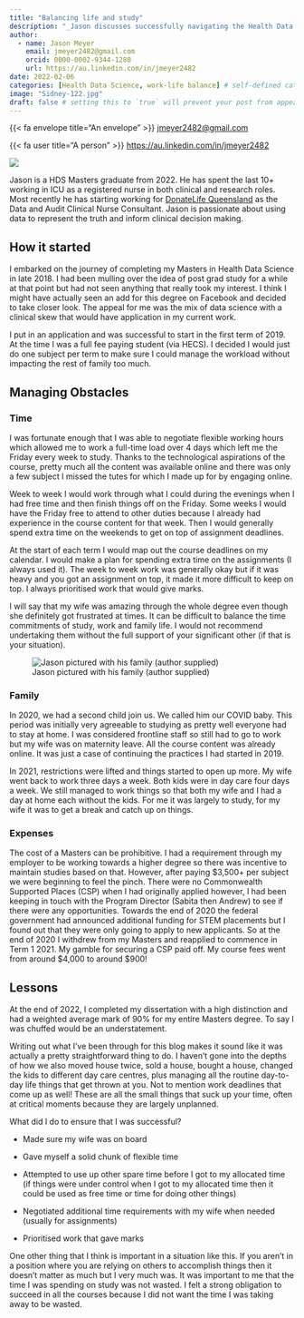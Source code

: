 ```yaml
---
title: "Balancing life and study"
description: "_Jason discusses successfully navigating the Health Data Science Masters while balancing work, family and other life committments_"
author:
  - name: Jason Meyer
    email: jmeyer2482@gmail.com
    orcid: 0000-0002-9344-1280
    url: https://au.linkedin.com/in/jmeyer2482
date: 2022-02-06
categories: [Health Data Science, work-life balance] # self-defined categories
image: "Sidney-122.jpg"
draft: false # setting this to `true` will prevent your post from appearing on your listing page until you're ready!
---
```


<div class="author-meta-content">
{{< fa envelope title="An envelope" >}} <a href="jmeyer2482@gmail.com">jmeyer2482@gmail.com</a>
</div>

<div class="author-meta-content">
{{< fa user title="A person" >}} <a href="https://au.linkedin.com/in/jmeyer2482">https://au.linkedin.com/in/jmeyer2482</a>
</div>


::: {.aside}

::: {.round-border}
![](jason-meyer.jpeg)
:::

Jason is a HDS Masters graduate from 2022. He has spent the last 10+ working in ICU as a registered nurse in both clinical and research roles. Most recently he has starting working for [DonateLife Queensland](https://www.donatelife.gov.au/find-your-local-donatelife-agency/donatelife-queensland) as the Data and Audit Clinical Nurse Consultant. Jason is passionate about using data to represent the truth and inform clinical decision making.

:::

## How it started

I embarked on the journey of completing my Masters in Health Data Science in late 2018. I had been mulling over the idea of post grad study for a while at that point but had not seen anything that really took my interest. I think I might have actually seen an add for this degree on Facebook and decided to take closer look. The appeal for me was the mix of data science with a clinical skew that would have application in my current work.

I put in an application and was successful to start in the first term of 2019. At the time I was a full fee paying student (via HECS). I decided I would just do one subject per term to make sure I could manage the workload without impacting the rest of family too much.

## Managing Obstacles

### Time

I was fortunate enough that I was able to negotiate flexible working hours which allowed me to work a full-time load over 4 days which left me the Friday every week to study. Thanks to the technological aspirations of the course, pretty much all the content was available online and there was only a few subject I missed the tutes for which I made up for by engaging online.

Week to week I would work through what I could during the evenings when I had free time and then finish things off on the Friday. Some weeks I would have the Friday free to attend to other duties because I already had experience in the course content for that week. Then I would generally spend extra time on the weekends to get on top of assignment deadlines.

At the start of each term I would map out the course deadlines on my calendar. I would make a plan for spending extra time on the assignments (I always used it). The week to week work was generally okay but if it was heavy and you got an assignment on top, it made it more difficult to keep on top. I always prioritised work that would give marks.

I will say that my wife was amazing through the whole degree even though she definitely got frustrated at times. It can be difficult to balance the time commitments of study, work and family life. I would not recommend undertaking them without the full support of your significant other (if that is your situation).

![Jason pictured with his family (author supplied)](Sidney-122.jpg)

### Family

In 2020, we had a second child join us. We called him our COVID baby. This period was initially very agreeable to studying as pretty well everyone had to stay at home. I was considered frontline staff so still had to go to work but my wife was on maternity leave. All the course content was already online. It was just a case of continuing the practices I had started in 2019.

In 2021, restrictions were lifted and things started to open up more. My wife went back to work three days a week. Both kids were in day care four days a week. We still managed to work things so that both my wife and I had a day at home each without the kids. For me it was largely to study, for my wife it was to get a break and catch up on things.

### Expenses

The cost of a Masters can be prohibitive. I had a requirement through my employer to be working towards a higher degree so there was incentive to maintain studies based on that. However, after paying \$3,500+ per subject we were beginning to feel the pinch. There were no Commonwealth Supported Places (CSP) when I had originally applied however, I had been keeping in touch with the Program Director (Sabita then Andrew) to see if there were any opportunities. Towards the end of 2020 the federal government had announced additional funding for STEM placements but I found out that they were only going to apply to new applicants. So at the end of 2020 I withdrew from my Masters and reapplied to commence in Term 1 2021. My gamble for securing a CSP paid off. My course fees went from around \$4,000 to around \$900!

## Lessons

At the end of 2022, I completed my dissertation with a high distinction and had a weighted average mark of 90% for my entire Masters degree. To say I was chuffed would be an understatement.

Writing out what I've been through for this blog makes it sound like it was actually a pretty straightforward thing to do. I haven't gone into the depths of how we also moved house twice, sold a house, bought a house, changed the kids to different day care centres, plus managing all the routine day-to-day life things that get thrown at you. Not to mention work deadlines that come up as well! These are all the small things that suck up your time, often at critical moments because they are largely unplanned.

What did I do to ensure that I was successful?

-   Made sure my wife was on board

-   Gave myself a solid chunk of flexible time

-   Attempted to use up other spare time before I got to my allocated time (if things were under control when I got to my allocated time then it could be used as free time or time for doing other things)

-   Negotiated additional time requirements with my wife when needed (usually for assignments)

-   Prioritised work that gave marks

One other thing that I think is important in a situation like this. If you aren't in a position where you are relying on others to accomplish things then it doesn't matter as much but I very much was. It was important to me that the time I was spending on study was not wasted. I felt a strong obligation to succeed in all the courses because I did not want the time I was taking away to be wasted.
